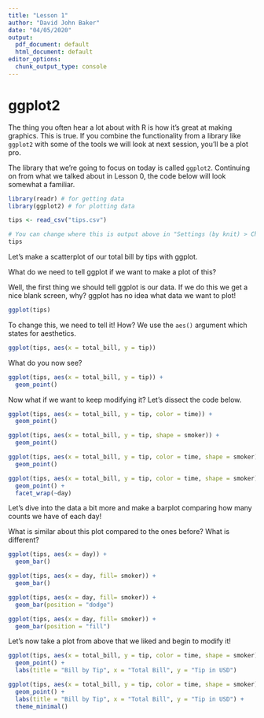 ```yaml
---
title: "Lesson 1"
author: "David John Baker"
date: "04/05/2020"
output:
  pdf_document: default
  html_document: default
editor_options:
  chunk_output_type: console
---
```


# ggplot2 

The thing you often hear a lot about with R is how it's great at making graphics. 
This is true.
If you combine the functionality from a library like `ggplot2` with some of the tools we will look at next session, you'll be a plot pro. 

The library that we're going to focus on today is called `ggplot2`.
Continuing on from what we talked about in Lesson 0, the code below will look somewhat a familiar. 

```r
library(readr) # for getting data
library(ggplot2) # for plotting data

tips <- read_csv("tips.csv")

# You can change where this is output above in "Settings (by knit) > Chunk Output in Console"
tips

```

Let's make a scatterplot of our total bill by tips with ggplot.

What do we need to tell ggplot if we want to make a plot of this?

Well, the first thing we should tell ggplot is our data.
If we do this we get a nice blank screen, why?
ggplot has no idea what data we want to plot!

```r
ggplot(tips)
```

To change this, we need to tell it! 
How?
We use the `aes()` argument which states for aesthetics.

```r
ggplot(tips, aes(x = total_bill, y = tip))
```

What do you now see?

```r
ggplot(tips, aes(x = total_bill, y = tip)) +
  geom_point()
```

Now what if we want to keep modifying it?
Let's dissect the code below.

```r
ggplot(tips, aes(x = total_bill, y = tip, color = time)) +
  geom_point()
```

```r
ggplot(tips, aes(x = total_bill, y = tip, shape = smoker)) +
  geom_point()
```

```r
ggplot(tips, aes(x = total_bill, y = tip, color = time, shape = smoker)) +
  geom_point()
```

```r
ggplot(tips, aes(x = total_bill, y = tip, color = time, shape = smoker)) +
  geom_point() + 
  facet_wrap(~day)
```

Let's dive into the data a bit more and make a barplot comparing how many counts we have of each day!

What is similar about this plot compared to the ones before?
What is different?

```r
ggplot(tips, aes(x = day)) +
  geom_bar()
```

```r
ggplot(tips, aes(x = day, fill= smoker)) +
  geom_bar()
```

```r
ggplot(tips, aes(x = day, fill= smoker)) +
  geom_bar(position = "dodge")
```

```r
ggplot(tips, aes(x = day, fill= smoker)) +
  geom_bar(position = "fill")
```

Let's now take a plot from above that we liked and begin to modify it! 

```r
ggplot(tips, aes(x = total_bill, y = tip, color = time, shape = smoker)) +
  geom_point() +
  labs(title = "Bill by Tip", x = "Total Bill", y = "Tip in USD") 
```

```r
ggplot(tips, aes(x = total_bill, y = tip, color = time, shape = smoker)) +
  geom_point() +
  labs(title = "Bill by Tip", x = "Total Bill", y = "Tip in USD") +
  theme_minimal()
```
